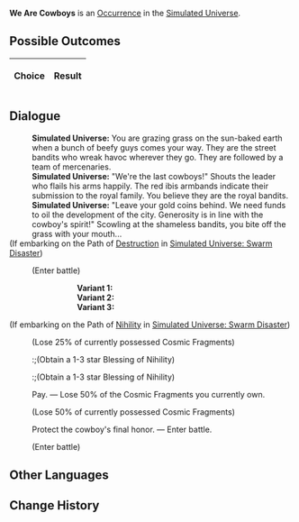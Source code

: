 {{Simulated Universe Event Infobox
|title         = We Are Cowboys
|image         = Random Event Battle.png
|type          =
|domains_su    = Occurrence
|domains_ext   = Occurrence
|domains_swarm = 
|domains_gng   = 
|requirements  =
|prev          = 
|next          = 
|indexRewards  =
|characters    = 
}}
'''We Are Cowboys''' is an [[Simulated Universe/Occurrence|Occurrence]] in the [[Simulated Universe]].

==Possible Outcomes==
{| class="article-table"
!Choice
!Result

|}

<!--
==Gameplay Notes==

-->
==Dialogue==
{{Dialogue Start}}
:'''Simulated Universe:''' You are grazing grass on the sun-baked earth when a bunch of beefy guys comes your way. They are the street bandits who wreak havoc wherever they go. They are followed by a team of mercenaries.
:'''Simulated Universe:''' "We're the last cowboys!" Shouts the leader who flails his arms happily. The red ibis armbands indicate their submission to the royal family. You believe they are the royal bandits.
:'''Simulated Universe:''' "Leave your gold coins behind. We need funds to oil the development of the city. Generosity is in line with the cowboy's spirit!" Scowling at the shameless bandits, you bite off the grass with your mouth...
;(If embarking on the Path of [[Simulated Universe/Paths#Destruction|Destruction]] in [[Simulated Universe: Swarm Disaster]])
:{{SU Special Dialogue|Destruction|Let them experience the real "cowboy."|Enter battle. After achieving victory, seize 150 Cosmic Fragments.}}
:;(Enter battle)
:::'''Variant 1:''' {{Enemy List|Voidranger: Reaver*2/;Voidranger: Trampler*1/}}
:::'''Variant 2:''' {{Enemy List|Incineration Shadewalker*2/;Searing Prowler*1/}}
:::'''Variant 3:''' {{Enemy List|Disciples of Sanctus Medicus: Internal Alchemist*1/;Disciples of Sanctus Medicus: Shape Shifter*1/}}
;(If embarking on the Path of [[Simulated Universe/Paths#Nihility|Nihility]] in [[Simulated Universe: Swarm Disaster]])
:{{SU Special Dialogue|Nihility|Surrender immediately.|Lose 25% of Cosmic Fragments and obtain 2 random Blessings of Nihility.}}
:;(Lose 25% of currently possessed Cosmic Fragments)
::;(Obtain a 1-3 star Blessing of Nihility)
::;(Obtain a 1-3 star Blessing of Nihility)
:{{DIcon|Star}} Pay. &mdash; Lose 50% of the Cosmic Fragments you currently own.
:;(Lose 50% of currently possessed Cosmic Fragments)
:{{DIcon|Star}} Protect the cowboy's final honor. &mdash; Enter battle.
:;(Enter battle)
::{{Enemy List|Disciples of Sanctus Medicus: Internal Alchemist*1/;Disciples of Sanctus Medicus: Shape Shifter*1/}}
{{Dialogue End}}

==Other Languages==
{{Other Languages
|en    = We Are Cowboys
|zhs   = 我们是牛仔
|zht   = 我們是牛仔
|ja    = 俺たちカウボーイ
|ko    = 우리는 카우보이
|es    = Somos vaqueros
|fr    = Nous sommes des cowboys
|ru    = Мы ковбои
|th    = พวกเราคือคาวบอย
|vi    = Chúng Tôi Là Cao Bồi
|de    = Wir sind Cowboys
|id    = Kami Adalah Koboi
|pt    = Nós Somos Caubóis
}}

==Change History==
{{Change History|1.0}}
